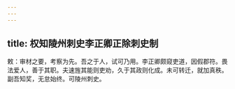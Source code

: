 ```yaml
---
---
---
```

title: 权知陵州刺史李正卿正除刺史制
---



敕：审材之要，考察为先。吾之于人，试可乃用。李正卿颇窥吏道，因假郡符。畏法爱人，善于其职。夫速旌其能则吏劝，久于其政则化成。未可转迁，就加真秩。副吾知奖，无怠始终。可陵州刺史。